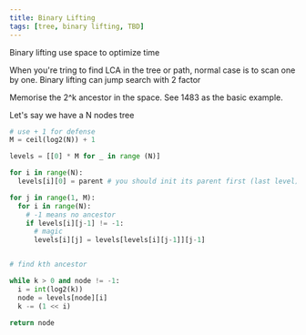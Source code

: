 ```yaml
---
title: Binary Lifting
tags: [tree, binary lifting, TBD]
---
```


Binary lifting use space to optimize time

When you're tring to find LCA in the tree or path, normal case is to scan one by one. Binary lifting can jump search with 2 factor

Memorise the 2^k ancestor in the space. See 1483 as the basic example.

Let's say we have a N nodes tree

```python
# use + 1 for defense
M = ceil(log2(N)) + 1

levels = [[0] * M for _ in range (N)]

for i in range(N):
  levels[i][0] = parent # you should init its parent first (last level)

for j in range(1, M):
  for i in range(N):
    # -1 means no ancestor
    if levels[i][j-1] != -1:
      # magic
      levels[i][j] = levels[levels[i][j-1]][j-1]


# find kth ancestor

while k > 0 and node != -1:
  i = int(log2(k))
  node = levels[node][i]
  k -= (1 << i)

return node
```
